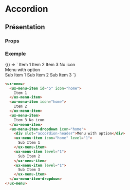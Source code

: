 

# Accordion

<Meta title="Components|Navigations/menu" />

## Présentation

### Props

<Props of="ux-menu" />

### Exemple

<Preview withSource="none" withToolbar>
  <Story name="menu" height="260px">
    {() => `<ux-menu>
        <ux-menu-item id="5" icon="home">
          Item 1
        </ux-menu-item>
        <ux-menu-item icon="home">
          Item 2
        </ux-menu-item>
        <ux-menu-item>
          Item 3 No icon
        </ux-menu-item>
        <ux-menu-item-dropdown icon="home">
          <div slot="accordion-header">Menu with option</div>
          <ux-menu-item icon="home" level="1">
            Sub Item 1
          </ux-menu-item>
          <ux-menu-item level="1">
            Sub Item 2
          </ux-menu-item>
          <ux-menu-item level="1">
            Sub Item 3
          </ux-menu-item>
        </ux-menu-item-dropdown>
      </ux-menu>`}
  </Story>
</Preview>

```html
<ux-menu>
  <ux-menu-item id="5" icon="home">
    Item 1
  </ux-menu-item>
  <ux-menu-item icon="home">
    Item 2
  </ux-menu-item>
  <ux-menu-item>
    Item 3 No icon
  </ux-menu-item>
  <ux-menu-item-dropdown icon="home">
    <div slot="accordion-header">Menu with option</div>
    <ux-menu-item icon="home" level="1">
      Sub Item 1
    </ux-menu-item>
    <ux-menu-item level="1">
      Sub Item 2
    </ux-menu-item>
    <ux-menu-item level="1">
      Sub Item 3
    </ux-menu-item>
  </ux-menu-item-dropdown>
</ux-menu>
```

